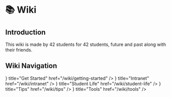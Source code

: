
# 📚 Wiki <ReleaseTag version_type={constants.version_type} />

## Introduction

This wiki is made by 42 students for 42 students, future and past along with their friends.

## Wiki Navigation
<Cards>
  <Card
    icon={<FlagCircleIcon />}
    title="Get Started"
    href="/wiki/getting-started"
  />
  <Card
    icon={<BusinessIcon />}
    title="Intranet"
    href="/wiki/intranet"
  />
  <Card
    icon={<GroupIcon />}
    title="Student Life"
    href="/wiki/student-life"
  />
  <Card
    icon={<TipsAndUpdatesIcon />}
    title="Tips"
    href="/wiki/tips"
  />
  <Card
    icon={<AutoFixHighIcon />}
    title="Tools"
    href="/wiki/tools"
  />
</Cards>